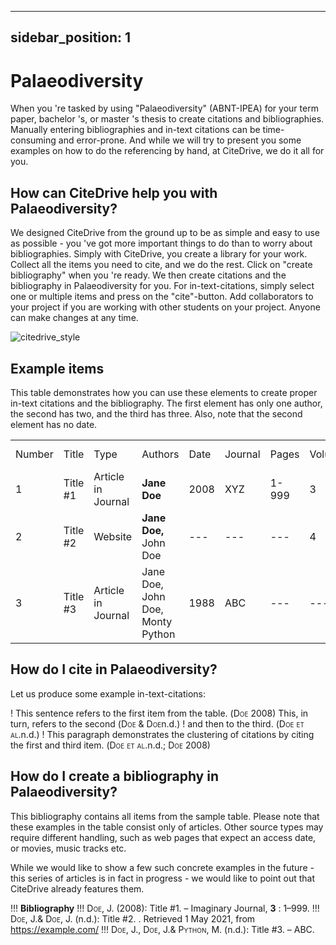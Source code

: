 
---
sidebar_position: 1
---

# Palaeodiversity

When you 're tasked by using "Palaeodiversity" (ABNT-IPEA) for your term paper, bachelor 's, or master 's thesis to create citations and bibliographies.
Manually entering bibliographies and in-text citations can be time-consuming and error-prone. And while we will try to present you some examples on how to do the referencing by hand, at CiteDrive, we do it all for you.

<!---
## About  Palaeodiversity

* Title: Palaeodiversity
* Short Title (Id): ABNT-IPEA)
* Authors: Palaeodiversity
* Download: Palaeodiversity
 --->

## How can CiteDrive help you with Palaeodiversity?

We designed CiteDrive from the ground up to be as simple and easy to use as possible - you 've got more important things to do than to worry about bibliographies. Simply with CiteDrive, you create a library for your work. Collect all the items you need to cite, and we do the rest. Click on "create bibliography" when you 're ready. We then create citations and the bibliography in Palaeodiversity for you. For in-text-citations, simply select one or multiple items and press on the "cite"-button. Add collaborators to your project if you are working with other students on your project. Anyone can make changes at any time.


![citedrive_style](images/palaeodiversity.svg "Choose Palaeodiversity in the CiteDrive App")


## Example items

This table demonstrates how you can use these elements to create proper in-text citations and the bibliography. The first element has only one author, the second has two, and the third has three. Also, note that the second element has no date.


<table>
  <tr>
   <td>Number
   </td>
   <td>Title
   </td>
   <td>Type
   </td>
   <td>Authors
   </td>
   <td>Date
   </td>
   <td>Journal
   </td>
   <td>Pages
   </td>
   <td>Volume
   </td>
   <td>Issue
   </td>
   <td>Access Date
   </td>
  </tr>
  <tr>
   <td>1
   </td>
   <td>Title #1
   </td>
   <td>Article in Journal
   </td>
   <td><strong>Jane Doe</strong>
   </td>
   <td>2008
   </td>
   <td>XYZ
   </td>
   <td>1-999
   </td>
   <td>3
   </td>
   <td>2
   </td>
   <td>--
   </td>
  </tr>
  <tr>
   <td>
2
   </td>
   <td>Title #2
   </td>
   <td>Website
   </td>
   <td><strong>Jane Doe, </strong>John Doe
   </td>
   <td>---
   </td>
   <td>---
   </td>
   <td>---
   </td>
   <td>4
   </td>
   <td>---
   </td>
   <td>2020-05-01
   </td>
  </tr>
  <tr>
   <td>3
   </td>
   <td>Title #3
   </td>
   <td>Article in Journal
   </td>
   <td>Jane Doe, John Doe, Monty Python
   </td>
   <td>1988
   </td>
   <td>ABC
   </td>
   <td>---
   </td>
   <td>---
   </td>
   <td>16
   </td>
   <td>---
   </td>
  </tr>
</table>



## How do I cite in  Palaeodiversity?

Let us produce some example in-text-citations:

! This sentence refers to the first item from the table. (<span style="font-variant:small-caps;">Doe</span> 2008) This, in turn, refers to the second (<span style="font-variant:small-caps;">Doe &amp; Doe</span>n.d.)
! and then to the third.  (<span style="font-variant:small-caps;">Doe et al.</span>n.d.)
! This paragraph demonstrates the clustering of citations by citing the first and third item. (<span style="font-variant:small-caps;">Doe et al.</span>n.d.; <span style="font-variant:small-caps;">Doe</span> 2008)



## How do I create a bibliography in Palaeodiversity?

This bibliography contains all items from the sample table. Please note that these examples in the table consist only of articles. Other source types may require different handling, such as web pages that expect an access date, or movies, music tracks etc.

While we would like to show a few such concrete examples in the future - this series of articles is in fact in progress - we would like to point out that CiteDrive already features them.


!!! **Bibliography**
!!! <span style="font-variant:small-caps;">Doe, J.</span> (2008): Title #1. – Imaginary Journal, <b>3</b> : 1–999.
!!! <span style="font-variant:small-caps;">Doe, J.&amp; Doe, J.</span> (n.d.): Title #2. . Retrieved  1 May 2021,  from https://example.com/
!!! <span style="font-variant:small-caps;">Doe, J., Doe, J.&amp; Python, M.</span> (n.d.): Title #3. – ABC.


```
        